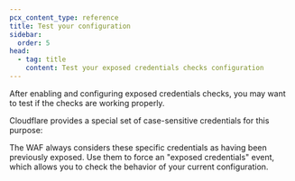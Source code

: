 ```yaml
---
pcx_content_type: reference
title: Test your configuration
sidebar:
  order: 5
head:
  - tag: title
    content: Test your exposed credentials checks configuration
---
```



<Render file="leaked-credentials-recommend-detection" />

After enabling and configuring exposed credentials checks, you may want to test if the checks are working properly.

Cloudflare provides a special set of case-sensitive credentials for this purpose:

<Render file="exposed-creds-test-credentials" />

The WAF always considers these specific credentials as having been previously exposed. Use them to force an "exposed credentials" event, which allows you to check the behavior of your current configuration.
